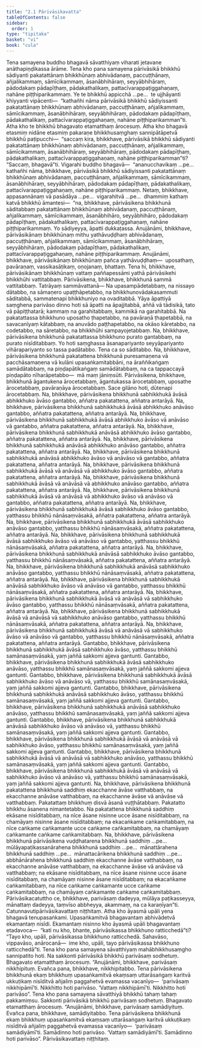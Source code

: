 ```yaml
---
title: "2.1 Pārivāsikavatta"
tableOfContents: false
sidebar:
  order: 1
type: "tipitaka"
basket: "vi"
book: "cula"
---
```



<DynamicBreadcrumb />

<Division number="75" book="cula">

<Paragraph number="374" book="cula">
Tena samayena buddho bhagavā sāvatthiyaṃ viharati jetavane anāthapiṇḍikassa ārāme. Tena kho pana samayena pārivāsikā bhikkhū sādiyanti pakatattānaṃ bhikkhūnaṃ abhivādanaṃ, paccuṭṭhānaṃ, añjalikammaṃ, sāmīcikammaṃ, āsanābhihāraṃ, seyyābhihāraṃ, pādodakaṃ pādapīṭhaṃ, pādakathalikaṃ, pattacīvarappaṭiggahaṇaṃ, nahāne piṭṭhiparikammaṃ. Ye te bhikkhū appicchā …pe…  te ujjhāyanti khiyyanti vipācenti—  “kathañhi nāma pārivāsikā bhikkhū sādiyissanti pakatattānaṃ bhikkhūnaṃ abhivādanaṃ, paccuṭṭhānaṃ, añjalikammaṃ, sāmīcikammaṃ, āsanābhihāraṃ, seyyābhihāraṃ, pādodakaṃ pādapīṭhaṃ, pādakathalikaṃ, pattacīvarappaṭiggahaṇaṃ, nahāne piṭṭhiparikamman”ti. Atha kho te bhikkhū bhagavato etamatthaṃ ārocesuṃ.
</Paragraph>

<Paragraph number="375" book="cula">
Atha kho bhagavā etasmiṃ nidāne etasmiṃ pakaraṇe bhikkhusaṃghaṃ sannipātāpetvā bhikkhū paṭipucchi—  “saccaṃ kira, bhikkhave, pārivāsikā bhikkhū sādiyanti pakatattānaṃ bhikkhūnaṃ abhivādanaṃ, paccuṭṭhānaṃ, añjalikammaṃ, sāmīcikammaṃ, āsanābhihāraṃ, seyyābhihāraṃ, pādodakaṃ pādapīṭhaṃ, pādakathalikaṃ, pattacīvarappaṭiggahaṇaṃ, nahāne piṭṭhiparikamman”ti? “Saccaṃ, bhagavā”ti. Vigarahi buddho bhagavā—  “ananucchavikaṃ …pe…  kathañhi nāma, bhikkhave, pārivāsikā bhikkhū sādiyissanti pakatattānaṃ bhikkhūnaṃ abhivādanaṃ, paccuṭṭhānaṃ, añjalikammaṃ, sāmīcikammaṃ, āsanābhihāraṃ, seyyābhihāraṃ, pādodakaṃ pādapīṭhaṃ, pādakathalikaṃ, pattacīvarappaṭiggahaṇaṃ, nahāne piṭṭhiparikammaṃ. Netaṃ, bhikkhave, appasannānaṃ vā pasādāya …pe…  vigarahitvā …pe…  dhammiṃ kathaṃ katvā bhikkhū āmantesi—  “na, bhikkhave, pārivāsikena bhikkhunā sāditabbaṃ pakatattānaṃ bhikkhūnaṃ abhivādanaṃ, paccuṭṭhānaṃ, añjalikammaṃ, sāmīcikammaṃ, āsanābhihāro, seyyābhihāro, pādodakaṃ pādapīṭhaṃ, pādakathalikaṃ, pattacīvarappaṭiggahaṇaṃ, nahāne piṭṭhiparikammaṃ. Yo sādiyeyya, āpatti dukkaṭassa.
</Paragraph>

<Paragraph number="376" book="cula">
Anujānāmi, bhikkhave, pārivāsikānaṃ bhikkhūnaṃ mithu yathāvuḍḍhaṃ abhivādanaṃ, paccuṭṭhānaṃ, añjalikammaṃ, sāmīcikammaṃ, āsanābhihāraṃ, seyyābhihāraṃ, pādodakaṃ pādapīṭhaṃ, pādakathalikaṃ, pattacīvarappaṭiggahaṇaṃ, nahāne piṭṭhiparikammaṃ.
</Paragraph>

<Paragraph number="377" book="cula">
Anujānāmi, bhikkhave, pārivāsikānaṃ bhikkhūnaṃ pañca yathāvuḍḍhaṃ—  uposathaṃ, pavāraṇaṃ, vassikasāṭikaṃ, oṇojanaṃ, bhattaṃ. Tena hi, bhikkhave, pārivāsikānaṃ bhikkhūnaṃ vattaṃ paññapessāmi yathā pārivāsikehi bhikkhūhi vattitabbaṃ.
</Paragraph>

</Division>
<Division number="76" book="cula">

<Paragraph number="378" book="cula">
Pārivāsikena, bhikkhave, bhikkhunā sammā vattitabbaṃ. Tatrāyaṃ sammāvattanā—
</Paragraph>

<Paragraph number="379" book="cula">
Na upasampādetabbaṃ, na nissayo dātabbo, na sāmaṇero upaṭṭhāpetabbo, na bhikkhunovādakasammuti sāditabbā, sammatenapi bhikkhuniyo na ovaditabbā. Yāya āpattiyā saṃghena parivāso dinno hoti sā āpatti na āpajjitabbā, aññā vā tādisikā, tato vā pāpiṭṭhatarā; kammaṃ na garahitabbaṃ, kammikā na garahitabbā. Na pakatattassa bhikkhuno uposatho ṭhapetabbo, na pavāraṇā ṭhapetabbā, na savacanīyaṃ kātabbaṃ, na anuvādo paṭṭhapetabbo, na okāso kāretabbo, na codetabbo, na sāretabbo, na bhikkhūhi sampayojetabbaṃ.
</Paragraph>

<Paragraph number="380" book="cula">
Na, bhikkhave, pārivāsikena bhikkhunā pakatattassa bhikkhuno purato gantabbaṃ, na purato nisīditabbaṃ. Yo hoti saṃghassa āsanapariyanto seyyāpariyanto vihārapariyanto so tassa padātabbo. Tena ca so sāditabbo.
</Paragraph>

<Paragraph number="381" book="cula">
Na, bhikkhave, pārivāsikena bhikkhunā pakatattena bhikkhunā puresamaṇena vā pacchāsamaṇena vā kulāni upasaṅkamitabbāni, na āraññikaṅgaṃ samādātabbaṃ, na piṇḍapātikaṅgaṃ samādātabbaṃ, na ca tappaccayā piṇḍapāto nīharāpetabbo—  mā maṃ jāniṃsūti.
</Paragraph>

</Division>
<Division number="77" book="cula">

<Paragraph number="382" book="cula">
Pārivāsikena, bhikkhave, bhikkhunā āgantukena ārocetabbaṃ, āgantukassa ārocetabbaṃ, uposathe ārocetabbaṃ, pavāraṇāya ārocetabbaṃ. Sace gilāno hoti, dūtenapi ārocetabbaṃ.
</Paragraph>

<Paragraph number="383" book="cula">
Na, bhikkhave, pārivāsikena bhikkhunā sabhikkhukā āvāsā abhikkhuko āvāso gantabbo, aññatra pakatattena, aññatra antarāyā.
</Paragraph>

<Paragraph number="384" book="cula">
Na, bhikkhave, pārivāsikena bhikkhunā sabhikkhukā āvāsā abhikkhuko anāvāso gantabbo, aññatra pakatattena, aññatra antarāyā. Na, bhikkhave, pārivāsikena bhikkhunā sabhikkhukā āvāsā abhikkhuko āvāso vā anāvāso vā gantabbo, aññatra pakatattena, aññatra antarāyā.
</Paragraph>

<Paragraph number="385" book="cula">
Na, bhikkhave, pārivāsikena bhikkhunā sabhikkhukā anāvāsā abhikkhuko āvāso gantabbo, aññatra pakatattena, aññatra antarāyā. Na, bhikkhave, pārivāsikena bhikkhunā sabhikkhukā anāvāsā abhikkhuko anāvāso gantabbo, aññatra pakatattena, aññatra antarāyā. Na, bhikkhave, pārivāsikena bhikkhunā sabhikkhukā anāvāsā abhikkhuko āvāso vā anāvāso vā gantabbo, aññatra pakatattena, aññatra antarāyā.
</Paragraph>

<Paragraph number="386" book="cula">
Na, bhikkhave, pārivāsikena bhikkhunā sabhikkhukā āvāsā vā anāvāsā vā abhikkhuko āvāso gantabbo, aññatra pakatattena, aññatra antarāyā. Na, bhikkhave, pārivāsikena bhikkhunā sabhikkhukā āvāsā vā anāvāsā vā abhikkhuko anāvāso gantabbo, aññatra pakatattena, aññatra antarāyā. Na, bhikkhave, pārivāsikena bhikkhunā sabhikkhukā āvāsā vā anāvāsā vā abhikkhuko āvāso vā anāvāso vā gantabbo, aññatra pakatattena, aññatra antarāyā.
</Paragraph>

</Division>
<Division number="78" book="cula">

<Paragraph number="387" book="cula">
Na, bhikkhave, pārivāsikena bhikkhunā sabhikkhukā āvāsā sabhikkhuko āvāso gantabbo, yatthassu bhikkhū nānāsaṃvāsakā, aññatra pakatattena, aññatra antarāyā. Na, bhikkhave, pārivāsikena bhikkhunā sabhikkhukā āvāsā sabhikkhuko anāvāso gantabbo, yatthassu bhikkhū nānāsaṃvāsakā, aññatra pakatattena, aññatra antarāyā. Na, bhikkhave, pārivāsikena bhikkhunā sabhikkhukā āvāsā sabhikkhuko āvāso vā anāvāso vā gantabbo, yatthassu bhikkhū nānāsaṃvāsakā, aññatra pakatattena, aññatra antarāyā.
</Paragraph>

<Paragraph number="388" book="cula">
Na, bhikkhave, pārivāsikena bhikkhunā sabhikkhukā anāvāsā sabhikkhuko āvāso gantabbo, yatthassu bhikkhū nānāsaṃvāsakā, aññatra pakatattena, aññatra antarāyā. Na, bhikkhave, pārivāsikena bhikkhunā sabhikkhukā anāvāsā sabhikkhuko anāvāso gantabbo, yatthassu bhikkhū nānāsaṃvāsakā, aññatra pakatattena, aññatra antarāyā. Na, bhikkhave, pārivāsikena bhikkhunā sabhikkhukā anāvāsā sabhikkhuko āvāso vā anāvāso vā gantabbo, yatthassu bhikkhū nānāsaṃvāsakā, aññatra pakatattena, aññatra antarāyā.
</Paragraph>

</Division>
<Division number="79" book="cula">

<Paragraph number="389" book="cula">
Na, bhikkhave, pārivāsikena bhikkhunā sabhikkhukā āvāsā vā anāvāsā vā sabhikkhuko āvāso gantabbo, yatthassu bhikkhū nānāsaṃvāsakā, aññatra pakatattena, aññatra antarāyā. Na, bhikkhave, pārivāsikena bhikkhunā sabhikkhukā āvāsā vā anāvāsā vā sabhikkhuko anāvāso gantabbo, yatthassu bhikkhū nānāsaṃvāsakā, aññatra pakatattena, aññatra antarāyā. Na, bhikkhave, pārivāsikena bhikkhunā sabhikkhukā āvāsā vā anāvāsā vā sabhikkhuko āvāso vā anāvāso vā gantabbo, yatthassu bhikkhū nānāsaṃvāsakā, aññatra pakatattena, aññatra antarāyā.
</Paragraph>

</Division>
<Division number="80" book="cula">

<Paragraph number="390" book="cula">
Gantabbo, bhikkhave, pārivāsikena bhikkhunā sabhikkhukā āvāsā sabhikkhuko āvāso, yatthassu bhikkhū samānasaṃvāsakā, yaṃ jaññā sakkomi ajjeva gantunti.
</Paragraph>

<Paragraph number="391" book="cula">
Gantabbo, bhikkhave, pārivāsikena bhikkhunā sabhikkhukā āvāsā sabhikkhuko anāvāso, yatthassu bhikkhū samānasaṃvāsakā, yaṃ jaññā sakkomi ajjeva gantunti.
</Paragraph>

<Paragraph number="392" book="cula">
Gantabbo, bhikkhave, pārivāsikena bhikkhunā sabhikkhukā āvāsā sabhikkhuko āvāso vā anāvāso vā, yatthassu bhikkhū samānasaṃvāsakā, yaṃ jaññā sakkomi ajjeva gantunti.
</Paragraph>

<Paragraph number="393" book="cula">
Gantabbo, bhikkhave, pārivāsikena bhikkhunā sabhikkhukā anāvāsā sabhikkhuko āvāso, yatthassu bhikkhū samānasaṃvāsakā, yaṃ jaññā sakkomi ajjeva gantunti.
</Paragraph>

<Paragraph number="394" book="cula">
Gantabbo, bhikkhave, pārivāsikena bhikkhunā sabhikkhukā anāvāsā sabhikkhuko anāvāso, yatthassu bhikkhū samānasaṃvāsakā, yaṃ jaññā sakkomi ajjeva gantunti.
</Paragraph>

<Paragraph number="395" book="cula">
Gantabbo, bhikkhave, pārivāsikena bhikkhunā sabhikkhukā anāvāsā sabhikkhuko āvāso vā anāvāso vā, yatthassu bhikkhū samānasaṃvāsakā, yaṃ jaññā sakkomi ajjeva gantunti.
</Paragraph>

<Paragraph number="396" book="cula">
Gantabbo, bhikkhave, pārivāsikena bhikkhunā sabhikkhukā āvāsā vā anāvāsā vā sabhikkhuko āvāso, yatthassu bhikkhū samānasaṃvāsakā, yaṃ jaññā sakkomi ajjeva gantunti.
</Paragraph>

<Paragraph number="397" book="cula">
Gantabbo, bhikkhave, pārivāsikena bhikkhunā sabhikkhukā āvāsā vā anāvāsā vā sabhikkhuko anāvāso, yatthassu bhikkhū samānasaṃvāsakā, yaṃ jaññā sakkomi ajjeva gantunti.
</Paragraph>

<Paragraph number="398" book="cula">
Gantabbo, bhikkhave, pārivāsikena bhikkhunā sabhikkhukā āvāsā vā anāvāsā vā sabhikkhuko āvāso vā anāvāso vā, yatthassu bhikkhū samānasaṃvāsakā, yaṃ jaññā sakkomi ajjeva gantunti.
</Paragraph>

</Division>
<Division number="81" book="cula">

<Paragraph number="399" book="cula">
Na, bhikkhave, pārivāsikena bhikkhunā pakatattena bhikkhunā saddhiṃ ekacchanne āvāse vatthabbaṃ, na ekacchanne anāvāse vatthabbaṃ, na ekacchanne āvāse vā anāvāse vā vatthabbaṃ. Pakatattaṃ bhikkhuṃ disvā āsanā vuṭṭhātabbaṃ. Pakatatto bhikkhu āsanena nimantetabbo. Na pakatattena bhikkhunā saddhiṃ ekāsane nisīditabbaṃ, na nīce āsane nisinne ucce āsane nisīditabbaṃ, na chamāyaṃ nisinne āsane nisīditabbaṃ; na ekacaṅkame caṅkamitabbaṃ, na nīce caṅkame caṅkamante ucce caṅkame caṅkamitabbaṃ, na chamāyaṃ caṅkamante caṅkame caṅkamitabbaṃ.
</Paragraph>

</Division>
<Division number="82" book="cula">

<Paragraph number="400" book="cula">
Na, bhikkhave, pārivāsikena bhikkhunā pārivāsikena vuḍḍhatarena bhikkhunā saddhiṃ …pe…  mūlāyapaṭikassanārahena bhikkhunā saddhiṃ …pe…  mānattārahena bhikkhunā saddhiṃ …pe…  mānattacārikena bhikkhunā saddhiṃ …pe…  abbhānārahena bhikkhunā saddhiṃ ekacchanne āvāse vatthabbaṃ, na ekacchanne anāvāse vatthabbaṃ, na ekacchanne āvāse vā anāvāse vā vatthabbaṃ; na ekāsane nisīditabbaṃ, na nīce āsane nisinne ucce āsane nisīditabbaṃ, na chamāyaṃ nisinne āsane nisīditabbaṃ; na ekacaṅkame caṅkamitabbaṃ, na nīce caṅkame caṅkamante ucce caṅkame caṅkamitabbaṃ, na chamāyaṃ caṅkamante caṅkame caṅkamitabbaṃ.
</Paragraph>

<Paragraph number="401" book="cula">
Pārivāsikacatuttho ce, bhikkhave, parivāsaṃ dadeyya, mūlāya paṭikasseyya, mānattaṃ dadeyya, taṃvīso abbheyya, akammaṃ, na ca karaṇīyan”ti.

</Paragraph>
</Division>

<Paragraph number="402" type="center" book="cula">
Catunnavutipārivāsikavattaṃ niṭṭhitaṃ.


</Paragraph>

<Division number="83" book="cula">

<Paragraph number="403" book="cula">
Atha kho āyasmā upāli yena bhagavā tenupasaṅkami. Upasaṅkamitvā bhagavantaṃ abhivādetvā ekamantaṃ nisīdi. Ekamantaṃ nisinno kho āyasmā upāli bhagavantaṃ etadavoca—  “kati nu kho, bhante, pārivāsikassa bhikkhuno ratticchedā”ti? “Tayo kho, upāli, pārivāsikassa bhikkhuno ratticchedā. Sahavāso, vippavāso, anārocanā—  ime kho, upāli, tayo pārivāsikassa bhikkhuno ratticchedā”ti.
</Paragraph>

</Division>
<Division number="84" book="cula">

<Paragraph number="404" book="cula">
Tena kho pana samayena sāvatthiyaṃ mahābhikkhusaṃgho sannipatito hoti. Na sakkonti pārivāsikā bhikkhū parivāsaṃ sodhetuṃ. Bhagavato etamatthaṃ ārocesuṃ. “Anujānāmi, bhikkhave, parivāsaṃ nikkhipituṃ. Evañca pana, bhikkhave, nikkhipitabbo. Tena pārivāsikena bhikkhunā ekaṃ bhikkhuṃ upasaṅkamitvā ekaṃsaṃ uttarāsaṅgaṃ karitvā ukkuṭikaṃ nisīditvā añjaliṃ paggahetvā evamassa vacanīyo—  ‘parivāsaṃ nikkhipāmī’ti. Nikkhitto hoti parivāso. ‘Vattaṃ nikkhipāmī’ti. Nikkhitto hoti parivāso”.
</Paragraph>

</Division>
<Division number="85" book="cula">

<Paragraph number="405" book="cula">
Tena kho pana samayena sāvatthiyā bhikkhū tahaṃ tahaṃ pakkamiṃsu. Sakkonti pārivāsikā bhikkhū parivāsaṃ sodhetuṃ. Bhagavato etamatthaṃ ārocesuṃ. “Anujānāmi, bhikkhave, parivāsaṃ samādiyituṃ. Evañca pana, bhikkhave, samādiyitabbo. Tena pārivāsikena bhikkhunā ekaṃ bhikkhuṃ upasaṅkamitvā ekaṃsaṃ uttarāsaṅgaṃ karitvā ukkuṭikaṃ nisīditvā añjaliṃ paggahetvā evamassa vacanīyo—  ‘parivāsaṃ samādiyāmī’ti. Samādinno hoti parivāso. ‘Vattaṃ samādiyāmī’ti. Samādinno hoti parivāso”.

</Paragraph>
</Division>

<Paragraph number="406" type="center" book="cula">
Pārivāsikavattaṃ niṭṭhitaṃ.
</Paragraph>